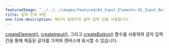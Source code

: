 ---
featuredImage: "../../../images/featured/04_Input_Elements-01_Input_Button-thumbnail.png"
title: 입력 칸과 버튼
one-line-description: 페이지 방문자의 글자 입력 칸을 사용합니다.
---

<a href="https://p5js.org/reference/#/p5.Element/createElement" target="_blank">createElement()</a>,
<a href="https://p5js.org/reference/#/p5/createInput" target="_blank">createInput()</a>,
그리고 <a href="https://p5js.org/reference/#/p5.Element/createButton" target="_blank">createButton()</a> 함수를 사용하여
글자 입력 칸을 통해 제출된 글자를 가져와 캔버스에 표시할 수 있습니다.
